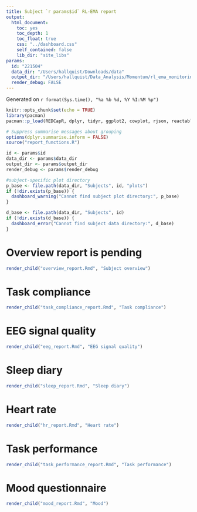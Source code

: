 ```yaml
---
title: Subject `r params$id` RL-EMA report
output:
  html_document:
    toc: yes
    toc_depth: 1
    toc_float: true
    css: "../dashboard.css"
    self_contained: false
    lib_dir: "site_libs"
params:
  id: "221504"
  data_dir: "/Users/hallquist/Downloads/data"
  output_dir: "/Users/hallquist/Data_Analysis/Momentum/rl_ema_monitoring/rmarkdown_site/rendered_site"
  render_debug: FALSE
---
```


Generated on `r format(Sys.time(), "%a %b %d, %Y %I:%M %p")`

```r
knitr::opts_chunk$set(echo = TRUE)
library(pacman)
pacman::p_load(REDCapR, dplyr, tidyr, ggplot2, cowplot, rjson, reactable, reactablefmtr, checkmate, htmltools)

# Suppress summarise messages about grouping
options(dplyr.summarise.inform = FALSE)
source("report_functions.R")

id <- params$id
data_dir <- params$data_dir
output_dir <- params$output_dir
render_debug <- params$render_debug

#subject-specific plot directory
p_base <- file.path(data_dir, "Subjects", id, "plots")
if (!dir.exists(p_base)) {
  dashboard_warning("Cannot find subject plot directory:", p_base)
}

d_base <- file.path(data_dir, "Subjects", id)
if (!dir.exists(d_base)) {
  dashboard_error("Cannot find subject data directory:", d_base)
} 
```

<!--
Note: When the top-level headers for each section were in the respective report_generators,
I tried using top-level blank sections below to force the close of .tabset tabs
in cases where the rendering fails. Otherwise, the error messages will get
folded into the preceding tabset and be hard for the user to see. These blank
sections are not added to the TOC and should not have any negative effects.
# {.unlisted .unnumbered .toc-ignore}
https://stackoverflow.com/questions/38062706/rmarkdown-how-to-end-tabbed-content
I have now moved to including the top-level headers inline in the Rmd so that these are always
rendered prior to any knitting of the child report
-->

# Overview report is pending
```r
render_child("overview_report.Rmd", "Subject overview")
```

# Task compliance {.tabset}
```r
render_child("task_compliance_report.Rmd", "Task compliance")
```

# EEG signal quality {.tabset}
```r
render_child("eeg_report.Rmd", "EEG signal quality")
```

# Sleep diary {.tabset}
```r
render_child("sleep_report.Rmd", "Sleep diary")
```

# Heart rate {.tabset}
```r
render_child("hr_report.Rmd", "Heart rate")
```

# Task performance {.tabset}
```r
render_child("task_performance_report.Rmd", "Task performance")
```

# Mood questionnaire {.tabset}
```r
render_child("mood_report.Rmd", "Mood")
```
